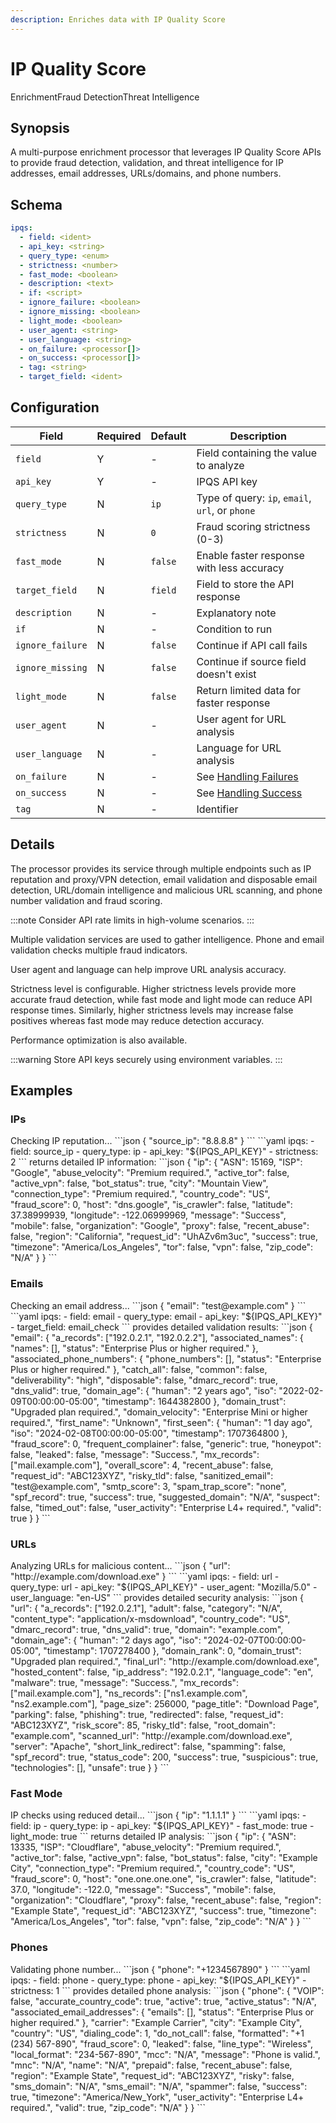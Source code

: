 ```yaml
---
description: Enriches data with IP Quality Score
---
```


# IP Quality Score

<span className="theme-doc-version-badge badge badge--primary">Enrichment</span><span className="theme-doc-version-badge badge badge--secondary">Fraud Detection</span><span className="theme-doc-version-badge badge badge--secondary">Threat Intelligence</span>

## Synopsis

A multi-purpose enrichment processor that leverages IP Quality Score APIs to provide fraud detection, validation, and threat intelligence for IP addresses, email addresses, URLs/domains, and phone numbers.

## Schema

```yaml {2-6}
ipqs:
  - field: <ident>
  - api_key: <string>
  - query_type: <enum>
  - strictness: <number>
  - fast_mode: <boolean>
  - description: <text>
  - if: <script>
  - ignore_failure: <boolean>
  - ignore_missing: <boolean>
  - light_mode: <boolean>
  - user_agent: <string>
  - user_language: <string>
  - on_failure: <processor[]>
  - on_success: <processor[]>
  - tag: <string>
  - target_field: <ident>
```

## Configuration

|Field|Required|Default|Description|
|---|---|---|---|
|`field`|Y|-|Field containing the value to analyze|
|`api_key`|Y|-|IPQS API key|
|`query_type`|N|`ip`|Type of query: `ip`, `email`, `url`, or `phone`|
|`strictness`|N|`0`|Fraud scoring strictness (0-3)|
|`fast_mode`|N|`false`|Enable faster response with less accuracy|
|`target_field`|N|`field`|Field to store the API response|
|`description`|N|-|Explanatory note|
|`if`|N|-|Condition to run|
|`ignore_failure`|N|`false`|Continue if API call fails|
|`ignore_missing`|N|`false`|Continue if source field doesn't exist|
|`light_mode`|N|`false`|Return limited data for faster response|
|`user_agent`|N|-|User agent for URL analysis|
|`user_language`|N|-|Language for URL analysis|
|`on_failure`|N|-|See [Handling Failures](../handling-failures.mdx)|
|`on_success`|N|-|See [Handling Success](../handling-success.mdx)|
|`tag`|N|-|Identifier|

## Details

The processor provides its service through multiple endpoints such as IP reputation and proxy/VPN detection, email validation and disposable email detection, URL/domain intelligence and malicious URL scanning, and phone number validation and fraud scoring.

:::note
Consider API rate limits in high-volume scenarios.
:::

Multiple validation services are used to gather intelligence. Phone and email validation checks multiple fraud indicators. 

User agent and language can help improve URL analysis accuracy.

Strictness level is configurable. Higher strictness levels provide more accurate fraud detection, while fast mode and light mode can reduce API response times. Similarly, higher strictness levels may increase false positives whereas fast mode may reduce detection accuracy.

Performance optimization is also available.

:::warning
Store API keys securely using environment variables.
:::

## Examples

### IPs

<ExampleGrid>
  <CommentCol>
    Checking IP reputation...
  </CommentCol>
  <CodeCol>
    ```json
    {
      "source_ip": "8.8.8.8"
    }
    ```
    ```yaml
    ipqs:
      - field: source_ip
      - query_type: ip
      - api_key: "${IPQS_API_KEY}"
      - strictness: 2
    ```
  </CodeCol>
  <CommentCol>
    returns detailed IP information:
  </CommentCol>
  <CodeCol>
    ```json
    {
      "ip": {
        "ASN": 15169,
        "ISP": "Google",
        "abuse_velocity": "Premium required.",
        "active_tor": false,
        "active_vpn": false,
        "bot_status": true,
        "city": "Mountain View",
        "connection_type": "Premium required.",
        "country_code": "US",
        "fraud_score": 0,
        "host": "dns.google",
        "is_crawler": false,
        "latitude": 37.38999939,
        "longitude": -122.06999969,
        "message": "Success",
        "mobile": false,
        "organization": "Google",
        "proxy": false,
        "recent_abuse": false,
        "region": "California",
        "request_id": "UhAZv6m3uc",
        "success": true,
        "timezone": "America/Los_Angeles",
        "tor": false,
        "vpn": false,
        "zip_code": "N/A"
      }
    }
    ```
  </CodeCol>
</ExampleGrid>

### Emails

<ExampleGrid>
  <CommentCol>
    Checking an email address...
  </CommentCol>
  <CodeCol>
    ```json
    {
      "email": "test@example.com"
    }
    ```
    ```yaml
    ipqs:
      - field: email
      - query_type: email
      - api_key: "${IPQS_API_KEY}"
      - target_field: email_check
    ```
  </CodeCol>
  <CommentCol>
    provides detailed validation results:
  </CommentCol>
  <CodeCol>
    ```json
    {
      "email": {
        "a_records": ["192.0.2.1", "192.0.2.2"],
        "associated_names": {
          "names": [],
          "status": "Enterprise Plus or higher required."
        },
        "associated_phone_numbers": {
          "phone_numbers": [],
          "status": "Enterprise Plus or higher required."
        },
        "catch_all": false,
        "common": false,
        "deliverability": "high",
        "disposable": false,
        "dmarc_record": true,
        "dns_valid": true,
        "domain_age": {
          "human": "2 years ago",
          "iso": "2022-02-09T00:00:00-05:00",
          "timestamp": 1644382800
        },
        "domain_trust": "Upgraded plan required.",
        "domain_velocity": "Enterprise Mini or higher required.",
        "first_name": "Unknown",
        "first_seen": {
          "human": "1 day ago",
          "iso": "2024-02-08T00:00:00-05:00",
          "timestamp": 1707364800
        },
        "fraud_score": 0,
        "frequent_complainer": false,
        "generic": true,
        "honeypot": false,
        "leaked": false,
        "message": "Success.",
        "mx_records": ["mail.example.com"],
        "overall_score": 4,
        "recent_abuse": false,
        "request_id": "ABC123XYZ",
        "risky_tld": false,
        "sanitized_email": "test@example.com",
        "smtp_score": 3,
        "spam_trap_score": "none",
        "spf_record": true,
        "success": true,
        "suggested_domain": "N/A",
        "suspect": false,
        "timed_out": false,
        "user_activity": "Enterprise L4+ required.",
        "valid": true
      }
    }
    ```
  </CodeCol>
</ExampleGrid>

### URLs

<ExampleGrid>
  <CommentCol>
    Analyzing URLs for malicious content...
  </CommentCol>
  <CodeCol>
    ```json
    {
      "url": "http://example.com/download.exe"
    }
    ```
    ```yaml
    ipqs:
      - field: url
      - query_type: url
      - api_key: "${IPQS_API_KEY}"
      - user_agent: "Mozilla/5.0"
      - user_language: "en-US"
    ```
  </CodeCol>
  <CommentCol>
    provides detailed security analysis:
  </CommentCol>
  <CodeCol>
    ```json
    {
      "url": {
        "a_records": ["192.0.2.1"],
        "adult": false,
        "category": "N/A",
        "content_type": "application/x-msdownload",
        "country_code": "US",
        "dmarc_record": true,
        "dns_valid": true,
        "domain": "example.com",
        "domain_age": {
          "human": "2 days ago",
          "iso": "2024-02-07T00:00:00-05:00",
          "timestamp": 1707278400
        },
        "domain_rank": 0,
        "domain_trust": "Upgraded plan required.",
        "final_url": "http://example.com/download.exe",
        "hosted_content": false,
        "ip_address": "192.0.2.1",
        "language_code": "en",
        "malware": true,
        "message": "Success.",
        "mx_records": ["mail.example.com"],
        "ns_records": ["ns1.example.com", "ns2.example.com"],
        "page_size": 256000,
        "page_title": "Download Page",
        "parking": false,
        "phishing": true,
        "redirected": false,
        "request_id": "ABC123XYZ",
        "risk_score": 85,
        "risky_tld": false,
        "root_domain": "example.com",
        "scanned_url": "http://example.com/download.exe",
        "server": "Apache",
        "short_link_redirect": false,
        "spamming": false,
        "spf_record": true,
        "status_code": 200,
        "success": true,
        "suspicious": true,
        "technologies": [],
        "unsafe": true
      }
    }
    ```
  </CodeCol>
</ExampleGrid>

### Fast Mode

<ExampleGrid>
  <CommentCol>
    IP checks using reduced detail...
  </CommentCol>
  <CodeCol>
    ```json
    {
      "ip": "1.1.1.1"
    }
    ```
    ```yaml
    ipqs:
      - field: ip
      - query_type: ip
      - api_key: "${IPQS_API_KEY}"
      - fast_mode: true
      - light_mode: true
    ```
  </CodeCol>
  <CommentCol>
    returns detailed IP analysis:
  </CommentCol>
  <CodeCol>
    ```json
    {
      "ip": {
        "ASN": 13335,
        "ISP": "Cloudflare",
        "abuse_velocity": "Premium required.",
        "active_tor": false,
        "active_vpn": false,
        "bot_status": false,
        "city": "Example City",
        "connection_type": "Premium required.",
        "country_code": "US",
        "fraud_score": 0,
        "host": "one.one.one.one",
        "is_crawler": false,
        "latitude": 37.0,
        "longitude": -122.0,
        "message": "Success",
        "mobile": false,
        "organization": "Cloudflare",
        "proxy": false,
        "recent_abuse": false,
        "region": "Example State",
        "request_id": "ABC123XYZ",
        "success": true,
        "timezone": "America/Los_Angeles",
        "tor": false,
        "vpn": false,
        "zip_code": "N/A"
      }
    }
    ```
  </CodeCol>
</ExampleGrid>

### Phones

<ExampleGrid>
  <CommentCol>
    Validating phone number...
  </CommentCol>
  <CodeCol>
    ```json
    {
      "phone": "+1234567890"
    }
    ```
    ```yaml
    ipqs:
      - field: phone
      - query_type: phone
      - api_key: "${IPQS_API_KEY}"
      - strictness: 1
    ```
  </CodeCol>
  <CommentCol>
    provides detailed phone analysis:
  </CommentCol>
  <CodeCol>
    ```json
    {
      "phone": {
        "VOIP": false,
        "accurate_country_code": true,
        "active": true,
        "active_status": "N/A",
        "associated_email_addresses": {
          "emails": [],
          "status": "Enterprise Plus or higher required."
        },
        "carrier": "Example Carrier",
        "city": "Example City",
        "country": "US",
        "dialing_code": 1,
        "do_not_call": false,
        "formatted": "+1 (234) 567-890",
        "fraud_score": 0,
        "leaked": false,
        "line_type": "Wireless",
        "local_format": "234-567-890",
        "mcc": "N/A",
        "message": "Phone is valid.",
        "mnc": "N/A",
        "name": "N/A",
        "prepaid": false,
        "recent_abuse": false,
        "region": "Example State",
        "request_id": "ABC123XYZ",
        "risky": false,
        "sms_domain": "N/A",
        "sms_email": "N/A",
        "spammer": false,
        "success": true,
        "timezone": "America/New_York",
        "user_activity": "Enterprise L4+ required.",
        "valid": true,
        "zip_code": "N/A"
      }
    }
    ```
  </CodeCol>
</ExampleGrid>
